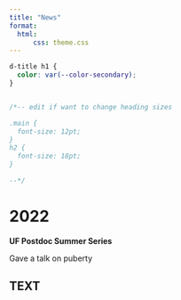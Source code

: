 ```yaml
---
title: "News"
format:
  html:
      css: theme.css
---
```


```css
d-title h1 {
  color: var(--color-secondary);
}


/*-- edit if want to change heading sizes

.main {
  font-size: 12pt;
}
h2 {
  font-size: 18pt;
}

--*/
```

# 2022

**<i class="fas fa-comment"></i> UF Postdoc Summer Series**

Gave a talk on puberty

## <i class="fas fa-newspaper"></i> TEXT

